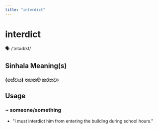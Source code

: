 ```yaml
---
title: "interdict"
---
```


# interdict

🗣️ /ˈɪntədɪkt/

## Sinhala Meaning(s)

### (සේවය) තහනම් කරනවා

## Usage

### ~ someone/something

- "I must interdict him from entering the building during school hours." 

